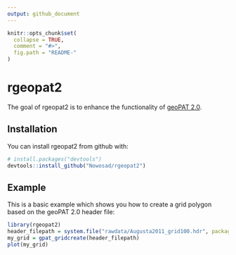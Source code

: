 ```yaml
---
output: github_document
---
```


<!-- README.md is generated from README.Rmd. Please edit that file -->

```r
knitr::opts_chunk$set(
  collapse = TRUE,
  comment = "#>",
  fig.path = "README-"
)
```

# rgeopat2

The goal of rgeopat2 is to enhance the functionality of [geoPAT 2.0](http://sil.uc.edu/cms/index.php?id=geopat2).

## Installation

You can install rgeopat2 from github with:

```r
# install.packages("devtools")
devtools::install_github("Nowosad/rgeopat2")
```

## Example

This is a basic example which shows you how to create a grid polygon based on the geoPAT 2.0 header file:

```r
library(rgeopat2)
header_filepath = system.file("rawdata/Augusta2011_grid100.hdr", package="rgeopat2")
my_grid = gpat_gridcreate(header_filepath)
plot(my_grid)
```
